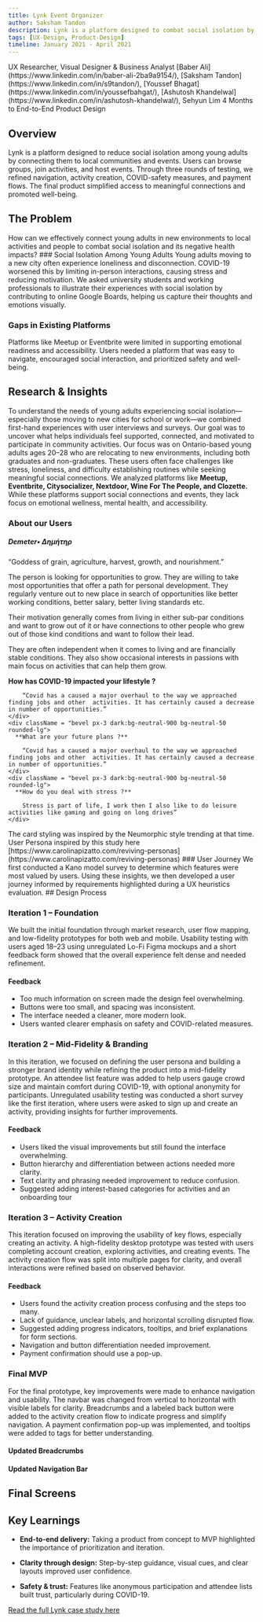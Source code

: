 ```yaml
---
title: Lynk Event Organizer
author: Saksham Tandon
description: Lynk is a platform designed to combat social isolation by connecting individuals with local activities and communities.
tags: [UX-Design, Product-Design]
timeline: January 2021 - April 2021
---
```


<CardGrid>
    <Note title="My Roles">
        UX Researcher, Visual Designer & Business Analyst
    </Note>
    <Note title="The Team">
        [Baber Ali](https://www.linkedin.com/in/baber-ali-2ba9a9154/), [Saksham Tandon](https://www.linkedin.com/in/s9tandon/), [Youssef Bhagat](https://www.linkedin.com/in/youssefbahgat/), [Ashutosh Khandelwal](https://www.linkedin.com/in/ashutosh-khandelwal/), Sehyun Lim
    </Note>
    <Note title="Delivery & Outcome">
        4 Months to End-to-End Product Design
    </Note>
</CardGrid>

<CarouselView autoscroll infinite className="mt-8" aspect="h-full" controls={false}>
    <ImageViewer imageUrl="/images/lynk/showcase-1.png" alt="Showcase"/>
    <ImageViewer imageUrl="/images/lynk/showcase-2.png" alt="Showcase"/>
    <ImageViewer imageUrl="/images/lynk/showcase-3.png" alt="Showcase"/>
    <ImageViewer imageUrl="/images/lynk/showcase-4.png" alt="Showcase"/>
    <ImageViewer imageUrl="/images/lynk/showcase-5.png" alt="Showcase"/>
    <ImageViewer imageUrl="/images/lynk/showcase-6.png" alt="Showcase"/>
    <ImageViewer imageUrl="/images/lynk/showcase-7.png" alt="Showcase"/>
    <ImageViewer imageUrl="/images/lynk/showcase-8.png" alt="Showcase"/>
    <ImageViewer imageUrl="/images/lynk/showcase-9.png" alt="Showcase"/>
    <ImageViewer imageUrl="/images/lynk/showcase-10.png" alt="Showcase"/>
    <ImageViewer imageUrl="/images/lynk/showcase-11.png" alt="Showcase"/>
    <ImageViewer imageUrl="/images/lynk/showcase-12.png" alt="Showcase"/>
</CarouselView>

## Overview
Lynk is a platform designed to reduce social isolation among young adults by connecting them to local communities and events. Users can browse groups, join activities, and host events. Through three rounds of testing, we refined navigation, activity creation, COVID-safety measures, and payment flows. The final product simplified access to meaningful connections and promoted well-being.

## The Problem
<Note type='danger'>
<span className='text-2xl'>How can we effectively connect young adults in new environments to local activities and people to combat social isolation and its negative health impacts?</span>
</Note>
### Social Isolation Among Young Adults
Young adults moving to a new city often experience loneliness and disconnection. COVID-19 worsened this by limiting in-person interactions, causing stress and reducing motivation.

<CarouselView aspect="h-full">
      <ImageViewer imageUrl="/images/lynk/target-audience-mood-board-1.jpg" alt="Target Audience Mood Board" title="Mood board — 1"/>
      <ImageViewer imageUrl="/images/lynk/target-audience-mood-board-2.jpg" alt="Target Audience Mood Board" title="Mood board — 2"/>
      <ImageViewer imageUrl="/images/lynk/target-audience-mood-board-3.jpg" alt="Target Audience Mood Board" title="Mood board — 3"/>
</CarouselView>
<span className = "text-xs italic">We asked university students and working professionals to illustrate their experiences with social isolation by contributing to online Google Boards, helping us capture their thoughts and emotions visually.</span>

### Gaps in Existing Platforms
Platforms like Meetup or Eventbrite were limited in supporting emotional readiness and accessibility. Users needed a platform that was easy to navigate, encouraged social interaction, and prioritized safety and well-being.

## Research & Insights
To understand the needs of young adults experiencing social isolation—especially those moving to new cities for school or work—we combined first-hand experiences with user interviews and surveys. Our goal was to uncover what helps individuals feel supported, connected, and motivated to participate in community activities.
<CardGrid className="lg:!grid-cols-2">
<Note title = "Target Audience" className = "text-xl text-neutral-invert leading-relaxed bg-card border">
Our focus was on Ontario-based young adults ages 20–28 who are relocating to new environments, including both graduates and non-graduates. These users often face challenges like stress, loneliness, and difficulty establishing routines while seeking meaningful social connections.
</Note>
<Note title = "Competitive Landscape" className = "text-xl text-neutral-invert leading-relaxed bg-card border">
We analyzed platforms like **Meetup, Eventbrite, Citysocializer, Nextdoor, Wine For The People, and Clozette.** While these platforms support social connections and events, they lack focus on emotional wellness, mental health, and accessibility.
</Note>
</CardGrid>
### About our Users
<Note className="note-bevel relative border">
  <GiWheat className = "relative lg:absolute h-16 w-16 lg:top-6 lg:right-6 bg-[#8e58fc] rounded-lg border-1 p-1 text-white mb-3"/>
  <h5 className="text-3xl text-[#8e58fc] font-bold my-3 flex items-center gap-1">Demeter<span className='text-sm font-normal pt-0.5'>• ∆ημήτηρ</span></h5>
  <span className='italic  text-sm'>“Goddess of grain, agriculture, harvest, growth, and nourishment.”</span>

  The person is looking for opportunities to grow. They are willing to take most opportunities that offer a path for personal development. They regularly venture out to new place in search of opportunities like better working conditions, better salary, better living standards etc.

  Their motivation generally comes from living in either sub-par conditions and want to grow out of it or have connections to other people who grew out of those kind conditions and want to follow their lead.

  They are often independent when it comes to living and are financially stable conditions. They also show occasional interests in passions with main focus on activities that can help them grow.
  <CardGrid className = "mb-4">
    <div className = "bevel px-3 dark:bg-neutral-900 bg-neutral-50 rounded-lg">
      **How has COVID-19 impacted your lifestyle ?**

        “Covid has a caused a major overhaul to the way we approached finding jobs and other  activities. It has certainly caused a decrease in number of opportunities.”
    </div>
    <div className = "bevel px-3 dark:bg-neutral-900 bg-neutral-50 rounded-lg">
      **What are your future plans ?**
      
        “Covid has a caused a major overhaul to the way we approached finding jobs and other  activities. It has certainly caused a decrease in number of opportunities.”
    </div>
    <div className = "bevel px-3 dark:bg-neutral-900 bg-neutral-50 rounded-lg">
      **How do you deal with stress ?**
      
        Stress is part of life, I work then I also like to do leisure activities like gaming and going on long drives”
    </div>
  </CardGrid>
  <span className = "text-xs">The card styling was inspired by the Neumorphic style trending at that time. User Persona inspired by this study here [https://www.carolinapizatto.com/reviving-personas](https://www.carolinapizatto.com/reviving-personas)</span>
</Note>
### User Journey
We first conducted a Kano model survey to determine which features were most valued by users. Using these insights, we then developed a user journey informed by requirements highlighted during a UX heuristics evaluation.
<ImageViewer imageUrl="/images/lynk/user-flow-final.png" alt="Final User Flow" title="Final user flow"/>
## Design Process

### Iteration 1 – Foundation
We built the initial foundation through market research, user flow mapping, and low-fidelity prototypes for both web and mobile. Usability testing with users aged 18–23 using unregulated Lo-Fi Figma mockups and a short feedback form showed that the overall experience felt dense and needed refinement.

#### Feedback
- Too much information on screen made the design feel overwhelming.  
- Buttons were too small, and spacing was inconsistent.  
- The interface needed a cleaner, more modern look.  
- Users wanted clearer emphasis on safety and COVID-related measures.

<CarouselView aspect="md:aspect-21/9 h-full">
  <ImageViewer imageUrl="/images/lynk/wireframe-iteration-1.png" alt="Prototype for Iteration 1" title="Wireframe — desktop"/>
  <ImageViewer imageUrl="/images/lynk/wireframe-mobile-iteration-1.png" alt="Prototype for Iteration 1" title="Wireframe — mobile"/>
</CarouselView>

### Iteration 2 – Mid-Fidelity & Branding

In this iteration, we focused on defining the user persona and building a stronger brand identity while refining the product into a mid-fidelity prototype. An attendee list feature was added to help users gauge crowd size and maintain comfort during COVID-19, with optional anonymity for participants. Unregulated usability testing was conducted a short survey like the first iteration, where users were asked to sign up and create an activity, providing insights for further improvements.

#### Feedback

- Users liked the visual improvements but still found the interface overwhelming.  
- Button hierarchy and differentiation between actions needed more clarity.   
- Text clarity and phrasing needed improvement to reduce confusion. 
- Suggested adding interest-based categories for activities and an onboarding tour

<CarouselView aspect="md:aspect-21/9 h-full">
  <VideoPlayer src="/images/lynk/joining-activity-workflow.mp4" title="Joining Activities Preview" autoplay loop/>
  <ImageViewer imageUrl="/images/lynk/attending-list.png" alt="List Attendees" title="Attendee list"/>
</CarouselView>
<div className='carousel mt-8'>
<CarouselView aspect="h-full">
  <ImageViewer imageUrl="/images/lynk/branding.png" alt="Lynk Midfidelity" title="Branding"/>
  <ImageViewer imageUrl="/images/lynk/home-iter-2.png" alt="Lynk Midfidelity" title="Mid-fidelity mockup"/>
  <ImageViewer imageUrl="/images/lynk/create-iter-2.png" alt="Lynk Midfidelity" title="Mid-fidelity mockup"/>
  <ImageViewer imageUrl="/images/lynk/other-iter-2.png" alt="Lynk Midfidelity" title="Mid-fidelity mockup"/>
</CarouselView>
</div>

### Iteration 3 – Activity Creation
This iteration focused on improving the usability of key flows, especially creating an activity. A high-fidelity desktop prototype was tested with users completing account creation, exploring activities, and creating events. The activity creation flow was split into multiple pages for clarity, and overall interactions were refined based on observed behavior.

#### Feedback

- Users found the activity creation process confusing and the steps too many.  
- Lack of guidance, unclear labels, and horizontal scrolling disrupted flow.  
- Suggested adding progress indicators, tooltips, and brief explanations for form sections.  
- Navigation and button differentiation needed improvement.  
- Payment confirmation should use a pop-up.  

<CarouselView aspect="md:aspect-21/9 h-full">
  <VideoPlayer src="/images/lynk/expanded-creating-activity-workflow.mp4" title="Improved Creating Activities Preview" autoplay loop/>
  <ImageViewer imageUrl="/images/lynk/pay-popup-after.png" alt="Payment Popup" title="Payment popup"/>
  <ImageViewer imageUrl="/images/lynk/tooltip-after.png" alt="Tag Tooltip" title="Tag tooltip"/>
</CarouselView>

### Final MVP
For the final prototype, key improvements were made to enhance navigation and usability. The navbar was changed from vertical to horizontal with visible labels for clarity. Breadcrumbs and a labeled back button were added to the activity creation flow to indicate progress and simplify navigation. A payment confirmation pop-up was implemented, and tooltips were added to tags for better understanding.
 
<CarouselView aspect="md:aspect-21/9 h-full">
  <ImageViewer imageUrl="/images/lynk/pay-popup-after.png" alt="Payment Popup" title="Payment popup"/>
  <ImageViewer imageUrl="/images/lynk/tooltip-after.png" alt="Tag Tooltip" title="Tag tooltip"/>
</CarouselView>

#### Updated Breadcrumbs

<CarouselView aspect = "h-full">
  <ImageViewer imageUrl="/images/lynk/breadcrumbs-before.png" alt="Navbar Vertical" title="Before"/>
  <ImageViewer imageUrl="/images/lynk/breadcrumbs-after.png" alt="Navbar Horizontal" title = "After"/>
</CarouselView>
 
#### Updated Navigation Bar

<div className='carousel mt-8'>
<CarouselView className = "!w-full" aspect="h-full !w-full">
    <ImageViewer className = "aspect-16/9 object-top w-150" imageUrl="/images/lynk/nav-before.png" alt="Navbar Vertical" title="Before"/>
    <ImageViewer className = "aspect-16/9 object-top w-150" imageUrl="/images/lynk/nav-after.png" alt="Navbar Horizontal" title = "After"/>
</CarouselView>
</div>

## Final Screens
<ImageViewer imageUrl="/images/lynk/final-prototype.png" alt="Final Prototype"/>

## Key Learnings

- **End-to-end delivery:** Taking a product from concept to MVP highlighted the importance of prioritization and iteration.

- **Clarity through design:** Step-by-step guidance, visual cues, and clear layouts improved user confidence.

- **Safety & trust:** Features like anonymous participation and attendee lists built trust, particularly during COVID-19.
<Separator/>




[Read the full Lynk case study here](/docs/recent-work/lynk/lynk-full)
